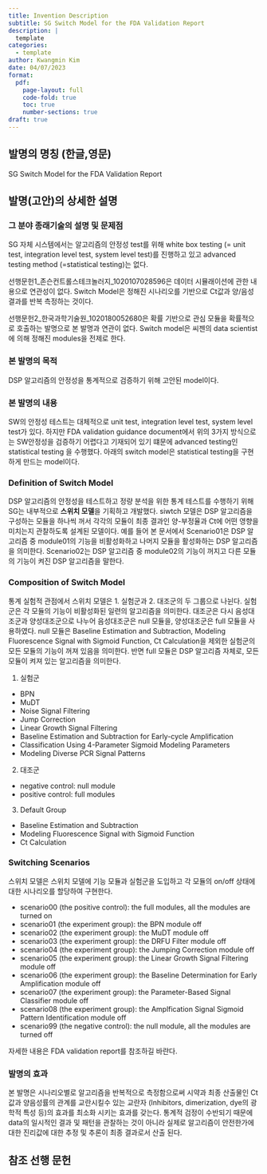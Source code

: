 ```yaml
---
title: Invention Description
subtitle: SG Switch Model for the FDA Validation Report
description: |
  template
categories:
  - template
author: Kwangmin Kim
date: 04/07/2023
format: 
  pdf:
    page-layout: full
    code-fold: true
    toc: true
    number-sections: true
draft: true
---
```


## 발명의 명칭 (한글,영문)

SG Switch Model for the FDA Validation Report

## 발명(고안)의 상세한 설명

### 그 분야 종래기술의 설명 및 문제점

SG 자체 시스템에서는 알고리즘의 안정성 test를 위해 white box testing (= unit test, integration level test, system level test)를 진행하고 있고 advanced testing method (=statistical testing)는 없다.

선행문헌1_존슨컨트롤스테크놀러지_1020107028596은 데이터 시뮬래이션에 관한 내용으로 연관성이 없다. Switch Model은 정해진 시나리오를 기반으로 Ct값과 양/음성 결과를 반복 측정하는 것이다.

선행문헌2_한국과학기술원_1020180052680은 확률 기반으로 관심 모듈을 확률적으로 호출하는 발명으로 본 발명과 연관이 없다. Switch model은 씨젠의 data scientist에 의해 정해진 modules을 전제로 한다.

### 본 발명의 목적

DSP 알고리즘의 안정성을 통계적으로 검증하기 위해 고안된 model이다.

### 본 발명의 내용

SW의 안정성 테스트는 대체적으로 unit test, integration level test, system level test가 있다. 하지만 FDA validation guidance document에서 위의 3가지 방식으로는 SW안정성을 검증하기 어렵다고 기재되어 있기 떄문에 advanced testing인 statistical testing 을 수행했다. 아래의 switch model은 statistical testing을 구현하게 만드는 model이다.

### Definition of Switch Model

DSP 알고리즘의 안정성을 테스트하고 정량 분석을 위한 통계 테스트를 수행하기 위해 SG는 내부적으로 **스위치 모델**을 기획하고 개발했다. siwtch 모델은 DSP 알고리즘을 구성하는 모듈을 하나씩 꺼서 각각의 모듈이 최종 결과인 양-부정율과 Ct에 어떤 영향을 미치는지 관찰하도록 설계된 모델이다. 예를 들어 본 문서에서 Scenario01은 DSP 알고리즘 중 module01의 기능을 비활성화하고 나머지 모듈을 활성화하는 DSP 알고리즘을 의미한다. Scenario02는 DSP 알고리즘 중 module02의 기능이 꺼지고 다른 모듈의 기능이 켜진 DSP 알고리즘을 말한다.

### Composition of Switch Model

통계 실험적 관점에서 스위치 모델은 1. 실험군과 2. 대조군의 두 그룹으로 나뉜다. 실험군은 각 모듈의 기능이 비활성화된 일련의 알고리즘을 의미한다. 대조군은 다시 음성대조군과 양성대조군으로 나누어 음성대조군은 null 모듈을, 양성대조군은 full 모듈을 사용하였다. null 모듈은 Baseline Estimation and Subtraction, Modeling Fluorescence Signal with Sigmoid Function, Ct Calculation을 제외한 실험군의 모든 모듈의 기능이 꺼져 있음을 의미한다. 반면 full 모듈은 DSP 알고리즘 자체로, 모든 모듈이 켜져 있는 알고리즘을 의미한다.

1. 실험군
  * BPN
  * MuDT
  * Noise Signal Filtering
  * Jump Correction
  * Linear Growth Signal Filtering
  * Baseline Estimation and Subtraction for Early-cycle Amplification
  * Classification Using 4-Parameter Sigmoid Modeling Parameters
  * Modeling Diverse PCR Signal Patterns
2. 대조군
  * negative control: null module
  * positive control: full modules
3. Default Group
  * Baseline Estimation and Subtraction
  * Modeling Fluorescence Signal with Sigmoid Function
  * Ct Calculation

### Switching Scenarios

스위치 모델은 스위치 모델에 기능 모듈과 실험군을 도입하고 각 모듈의 on/off 상태에 대한 시나리오를 할당하여 구현한다.

* scenario00 (the positive control): the full modules, all the modules are turned on
* scenario01 (the experiment group): the BPN module off
* scenario02 (the experiment group): the MuDT module off
* scenario03 (the experiment group): the DRFU Filter module off
* scenario04 (the experiment group): the Jumping Correction module off
* scenario05 (the experiment group): the Linear Growth Signal Filtering module off
* scenario06 (the experiment group): the Baseline Determination for Early Amplification module off
* scenario07 (the experiment group): the Parameter-Based Signal Classifier module off
* scenario08 (the experiment group): the Amplfication Signal Sigmoid Pattern Identification module off
* scenario99 (the negative control): the null module, all the modules are turned off  

자세한 내용은 FDA validation report를 참조하길 바란다.

### 발명의 효과

본 발명은 시나리오별로 알고리즘을 반복적으로 측정함으로써 시약과 최종 산출물인 Ct값과 양음성률의 관계를 교란시킬수 있는 교란자 (Inhibitors, dimerization, dye의 광학적 특성 등)의 효과를 최소화 시키는 효과를 갖는다. 통계적 검정이 수반되기 때문에 data의 일시적인 결과 및 패턴을 관찰하는 것이 아니라 실제로 알고리즘이 안전한가에 대한 진리값에 대한 추정 및 추론이 최종 결과로서 산출 된다.

## 참조 선행 문헌

